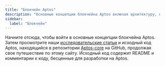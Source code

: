 ```yaml
---
title: "Блокчейн Aptos"
description: "Основные концепции блокчейна Aptos включая архитектуру, консенсус и фундаментальные механизмы"
sidebar:
  label: "Блокчейн"
---
```



Начните отсюда, чтобы войти в основные концепции блокчейна Aptos. Затем просмотрите наши [исследовательские статьи](https://aptoslabs.com/research) и исходный код Aptos, находящийся в репозитории [Aptos-core](https://github.com/aptos-labs/aptos-core) на GitHub, продолжая свое путешествие по этому сайту. Исходный код содержит README и комментарии к коду, бесценные для разработки на Aptos.

<CardGrid>
  <LinkCard href="/network/blockchain/aptos-white-paper" title="Белая книга Aptos" description="Исследуйте основополагающую белую книгу Aptos." />

  <LinkCard href="/network/blockchain/blockchain-deep-dive" title="Глубокое погружение в блокчейн Aptos" description="Погрузитесь глубоко в механизмы и архитектуру блокчейна Aptos." />

  <LinkCard href="/network/blockchain/move" title="Move - Язык и среда выполнения Web3" description="Узнайте о Move, языке смарт-контрактов, разработанном для безопасности и формальной верификации." />

  <LinkCard href="/network/blockchain/accounts" title="Аккаунты" description="Узнайте, как работают аккаунты в блокчейне Aptos." />

  <LinkCard href="/network/blockchain/resources" title="Ресурсы" description="Откройте, как ресурсы хранят данные для смарт-контрактов в цепочке." />

  <LinkCard href="/network/blockchain/events" title="События" description="Узнайте, как генерируются и используются события в Aptos." />

  <LinkCard href="/network/blockchain/txns-states" title="Транзакции и состояния" description="Исследуйте взаимосвязь между транзакциями и изменениями состояния." />

  <LinkCard href="/network/blockchain/gas-txn-fee" title="Газ и комиссии за транзакции" description="Поймите модель газа и как рассчитываются комиссии за транзакции." />

  <LinkCard href="/network/blockchain/base-gas" title="Вычисление газа транзакции" description="Узнайте, как рассчитываются затраты газа для транзакций." />

  <LinkCard href="/network/blockchain/blocks" title="Блоки" description="Откройте, как Aptos группирует транзакции в блоки." />

  <LinkCard href="/network/blockchain/staking" title="Стейкинг" description="Узнайте о механизме стейкинга и его преимуществах." />

  <LinkCard href="/network/blockchain/governance" title="Управление" description="Поймите, как управление обрабатывается в блокчейне Aptos." />
</CardGrid>
